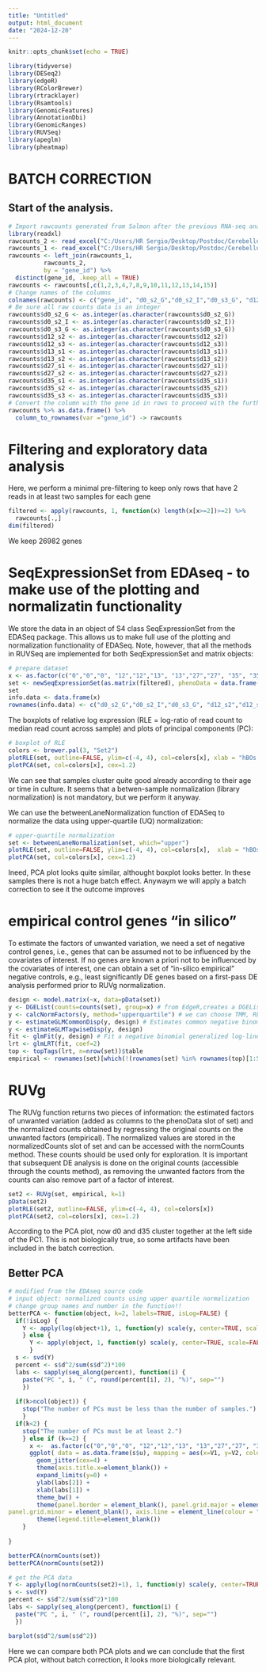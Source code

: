 ---
title: "Untitled"
output: html_document
date: "2024-12-20"
---

```{r setup, include=FALSE}
knitr::opts_chunk$set(echo = TRUE)
```

```{r}
library(tidyverse)
library(DESeq2)
library(edgeR)
library(RColorBrewer)
library(rtracklayer)
library(Rsamtools)
library(GenomicFeatures)
library(AnnotationDbi)
library(GenomicRanges)
library(RUVSeq)
library(apeglm)
library(pheatmap)
```


# BATCH CORRECTION 

## Start of the analysis.

```{r}
# Import rawcounts generated from Salmon after the previous RNA-seq analysis
library(readxl)
rawcounts_2 <- read_excel("C:/Users/HR Sergio/Desktop/Postdoc/Cerebellum project/RNA-seq output/salmon/Table_Rawcounts_.xlsx")
rawcounts_1 <- read_excel("C:/Users/HR Sergio/Desktop/Postdoc/Cerebellum project/RNA-seq output NEW/Table-Rawcounts.xlsx")
rawcounts <- left_join(rawcounts_1,
          rawcounts_2,
          by = "gene_id") %>% 
  distinct(gene_id, .keep_all = TRUE)
rawcounts <- rawcounts[,c(1,2,3,4,7,8,9,10,11,12,13,14,15)]
# Change names of the columns
colnames(rawcounts) <- c("gene_id", "d0_s2_G","d0_s2_I","d0_s3_G", "d12_s2","d12_s3","d13_s1", "d13_s2", "d27_s1", "d27_s2", "d35_s1", "d35_s2","d35_s3")
# Be sure all raw counts data is an integer
rawcounts$d0_s2_G <- as.integer(as.character(rawcounts$d0_s2_G))
rawcounts$d0_s2_I <- as.integer(as.character(rawcounts$d0_s2_I))
rawcounts$d0_s3_G <- as.integer(as.character(rawcounts$d0_s3_G))
rawcounts$d12_s2 <- as.integer(as.character(rawcounts$d12_s2))
rawcounts$d12_s3 <- as.integer(as.character(rawcounts$d12_s3))
rawcounts$d13_s1 <- as.integer(as.character(rawcounts$d13_s1))
rawcounts$d13_s2 <- as.integer(as.character(rawcounts$d13_s2))
rawcounts$d27_s1 <- as.integer(as.character(rawcounts$d27_s1))
rawcounts$d27_s2 <- as.integer(as.character(rawcounts$d27_s2))
rawcounts$d35_s1 <- as.integer(as.character(rawcounts$d35_s1))
rawcounts$d35_s2 <- as.integer(as.character(rawcounts$d35_s2))
rawcounts$d35_s3 <- as.integer(as.character(rawcounts$d35_s3))
# Convert the column with the gene id in rows to proceed with the further analysis
rawcounts %>% as.data.frame() %>% 
  column_to_rownames(var ="gene_id") -> rawcounts
```

# Filtering and exploratory data analysis

Here, we perform a minimal pre-filtering to keep only rows that have 2 reads in at least two samples for each gene

```{r}
filtered <- apply(rawcounts, 1, function(x) length(x[x>=2])>=2) %>% 
  rawcounts[.,]
dim(filtered)
```

We keep 26982 genes


# SeqExpressionSet from EDAseq - to make use of the plotting and normalizatin functionality

We store the data in an object of S4 class SeqExpressionSet from the EDASeq package. This allows us to make full use of the plotting and normalization functionality of EDASeq. Note, however, that all the methods in RUVSeq are implemented for both SeqExpressionSet and matrix objects:

```{r EDA}
# prepare dataset
x <- as.factor(c("0","0","0", "12","12","13", "13","27","27", "35", "35", "35"))
set <- newSeqExpressionSet(as.matrix(filtered), phenoData = data.frame(x, row.names=colnames(filtered)))
set
info.data <- data.frame(x)
rownames(info.data) <- c("d0_s2_G","d0_s2_I","d0_s3_G", "d12_s2","d12_s3","d13_s1", "d13_s2", "d27_s1", "d27_s2", "d35_s1", "d35_s2","d35_s3")
```

The boxplots of relative log expression (RLE = log-ratio of read count to median read count across sample) and plots of principal components (PC):

```{r}
# boxplot of RLE
colors <- brewer.pal(3, "Set2")
plotRLE(set, outline=FALSE, ylim=c(-4, 4), col=colors[x], xlab = "hBOs samples", ylab= "RLE")
plotPCA(set, col=colors[x], cex=1.2)
```

We can see that samples cluster quite good already according to their age or time in culture. It seems that a betwen-sample normalization (library normalization) is not mandatory, but we perform it anyway.

We can use the betweenLaneNormalization function of EDASeq to normalize the data using upper-quartile (UQ) normalization:

```{r}
# upper-quartile normalization
set <- betweenLaneNormalization(set, which="upper")
plotRLE(set, outline=FALSE, ylim=c(-4, 4), col=colors[x],  xlab = "hBOs samples", ylab= "RLE")
plotPCA(set, col=colors[x], cex=1.2)
```

Ineed, PCA plot looks quite similar, althought boxplot looks better. In these samples there is not a huge batch effect. Anywaym we will apply a batch correction to see it the outcome improves

# empirical control genes "in silico"

To estimate the factors of unwanted variation, we need a set of negative control genes, i.e., genes that can be assumed not to be influenced by the covariates of interest. If no genes are known a priori not to be influenced by the covariates of interest, one can obtain a set of “in-silico empirical” negative controls, e.g., least significantly DE genes based on a first-pass DE analysis performed prior to RUVg normalization.


```{r}
design <- model.matrix(~x, data=pData(set))
y <- DGEList(counts=counts(set), group=x) # from EdgeR,creates a DGEList object from a table of counts 
y <- calcNormFactors(y, method="upperquartile") # we can choose TMM, RLE, and upperquartile. We choose the last one according to the previous results
y <- estimateGLMCommonDisp(y, design) # Estimates common negative binomial dispersion parameter 
y <- estimateGLMTagwiseDisp(y, design)
fit <- glmFit(y, design) # Fit a negative binomial generalized log-linear model to the read counts for each gene
lrt <- glmLRT(fit, coef=2)
top <- topTags(lrt, n=nrow(set))$table
empirical <- rownames(set)[which(!(rownames(set) %in% rownames(top)[1:5000]))]
```

# RUVg

The RUVg function returns two pieces of information: the estimated factors of unwanted variation (added as columns to the phenoData slot of set) and the normalized counts obtained by regressing the original counts on the unwanted factors (empirical). The normalized values are stored in the normalizedCounts slot of set and can be accessed with the normCounts method. These counts should be used only for exploration. It is important that subsequent DE analysis is done on the original counts (accessible through the counts method), as removing the unwanted factors from the counts can also remove part of a factor of interest.

```{r}
set2 <- RUVg(set, empirical, k=1)
pData(set2)
plotRLE(set2, outline=FALSE, ylim=c(-4, 4), col=colors[x])
plotPCA(set2, col=colors[x], cex=1.2)
```
According to the PCA plot, now d0 and d35 cluster together at the left side of the PC1. This is not biologically true, so some artifacts have been included in the batch correction.

## Better PCA
```{r}
# modified from the EDAseq source code
# input object: normalized counts using upper quartile normalization
# change group names and number in the function!!
betterPCA <- function(object, k=2, labels=TRUE, isLog=FALSE) {
  if(!isLog) {
    Y <- apply(log(object+1), 1, function(y) scale(y, center=TRUE, scale=FALSE))
    } else {
      Y <- apply(object, 1, function(y) scale(y, center=TRUE, scale=FALSE))
      }
  s <- svd(Y)
  percent <- s$d^2/sum(s$d^2)*100
  labs <- sapply(seq_along(percent), function(i) {
    paste("PC ", i, " (", round(percent[i], 2), "%)", sep="")
    })
  
  if(k>ncol(object)) {
    stop("The number of PCs must be less than the number of samples.")
    }
  if(k<2) {
    stop("The number of PCs must be at least 2.")
    } else if (k==2) {
      x <-  as.factor(c("0","0","0", "12","12","13", "13","27","27", "35", "35", "35"))
      ggplot( data = as.data.frame(s$u), mapping = aes(x=V1, y=V2, color = x)) +
        geom_jitter(cex=4) +
        theme(axis.title.x=element_blank()) +
        expand_limits(y=0) +
        ylab(labs[2]) +
        xlab(labs[1]) +
        theme_bw() + 
        theme(panel.border = element_blank(), panel.grid.major = element_blank(),
panel.grid.minor = element_blank(), axis.line = element_line(colour = "black")) +
        theme(legend.title=element_blank())
    }
      
}

betterPCA(normCounts(set))
betterPCA(normCounts(set2))

# get the PCA data
Y <- apply(log(normCounts(set2)+1), 1, function(y) scale(y, center=TRUE, scale=FALSE)) # normCounts(set2): after quartile normalization
s <- svd(Y)
percent <- s$d^2/sum(s$d^2)*100
labs <- sapply(seq_along(percent), function(i) {
  paste("PC ", i, " (", round(percent[i], 2), "%)", sep="")
  })

barplot(s$d^2/sum(s$d^2))
```

Here we can compare both PCA plots and we can conclude that the first PCA plot, without batch correction, it looks more biologically relevant.
